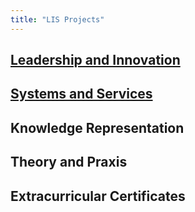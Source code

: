 ```yaml
---
title: "LIS Projects"
---
```


## [Leadership and Innovation](leadership-and-innovation.html)

## [Systems and Services](systems-and-services.html)

## Knowledge Representation

## Theory and Praxis

## Extracurricular Certificates
